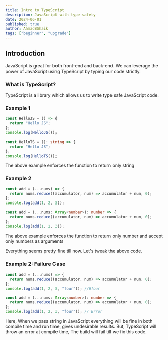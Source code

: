 ```yaml
---
title: Intro to TypeScript
description: JavaScript with type safety
date: 2024-06-01
published: true
author: AhmadBShaik
tags: ["beginner", "upgrade"]
---
```


## Introduction

JavaScript is great for both front-end and back-end. We can leverage the power of JavaScript using TypeScript by typing our code strictly.

### What is TypeScript?

TypeScript is a library which allows us to write type safe JavaScript code.

### Example 1

```js
const HelloJS = () => {
  return "Hello JS";
};
console.log(HelloJS());
```

```ts
const HelloTS = (): string => {
  return "Hello JS";
};
console.log(HelloTS());
```

The above example enforces the function to return only string

### Example 2

```js
const add = (...nums) => {
  return nums.reduce((accumulator, num) => accumulator + num, 0);
};
console.log(add(1, 2, 3));
```

```ts
const add = (...nums: Array<number>): number => {
  return nums.reduce((accumulator, num) => accumulator + num, 0);
};
console.log(add(1, 2, 3));
```

The above example enforces the function to return only number and accept only numbers as arguments

Everything seems pretty fine till now. Let's tweak the above code.

### Example 2: Failure Case

```js
const add = (...nums) => {
  return nums.reduce((accumulator, num) => accumulator + num, 0);
};
console.log(add(1, 2, 3, "four")); //6four
```

```ts
const add = (...nums: Array<number>): number => {
  return nums.reduce((accumulator, num) => accumulator + num, 0);
};
console.log(add(1, 2, 3, "four")); // Error
```

Here, When we pass string in JavaScript everything will be fine in both compile time and run time, gives undesirable results.
But, TypeScript will throw an error at compile time, The build will fail till we fix this code.
